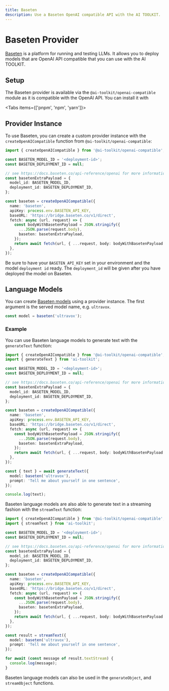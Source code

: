 ```yaml
---
title: Baseten
description: Use a Baseten OpenAI compatible API with the AI TOOLKIT.
---
```


# Baseten Provider

[Baseten](https://baseten.co/) is a platform for running and testing LLMs.
It allows you to deploy models that are OpenAI API compatible that you can use with the AI TOOLKIT.

## Setup

The Baseten provider is available via the `@ai-toolkit/openai-compatible` module as it is compatible with the OpenAI API.
You can install it with

<Tabs items={['pnpm', 'npm', 'yarn']}>
  <Tab>
    <Snippet text="pnpm add @ai-toolkit/openai-compatible" dark />
  </Tab>
  <Tab>
    <Snippet text="npm install @ai-toolkit/openai-compatible" dark />
  </Tab>
  <Tab>
    <Snippet text="yarn add @ai-toolkit/openai-compatible" dark />
  </Tab>
</Tabs>

## Provider Instance

To use Baseten, you can create a custom provider instance with the `createOpenAICompatible` function from `@ai-toolkit/openai-compatible`:

```ts
import { createOpenAICompatible } from '@ai-toolkit/openai-compatible';

const BASETEN_MODEL_ID = '<deployment-id>';
const BASETEN_DEPLOYMENT_ID = null;

// see https://docs.baseten.co/api-reference/openai for more information
const basetenExtraPayload = {
  model_id: BASETEN_MODEL_ID,
  deployment_id: BASETEN_DEPLOYMENT_ID,
};

const baseten = createOpenAICompatible({
  name: 'baseten',
  apiKey: process.env.BASETEN_API_KEY,
  baseURL: 'https://bridge.baseten.co/v1/direct',
  fetch: async (url, request) => {
    const bodyWithBasetenPayload = JSON.stringify({
      ...JSON.parse(request.body),
      baseten: basetenExtraPayload,
    });
    return await fetch(url, { ...request, body: bodyWithBasetenPayload });
  },
});
```

Be sure to have your `BASETEN_API_KEY` set in your environment and the model `deployment id` ready. The `deployment_id` will be given after you have deployed the model on Baseten.

## Language Models

You can create [Baseten models](https://baseten.co/models) using a provider instance.
The first argument is the served model name, e.g. `ultravox`.

```ts
const model = baseten('ultravox');
```

### Example

You can use Baseten language models to generate text with the `generateText` function:

```ts
import { createOpenAICompatible } from '@ai-toolkit/openai-compatible';
import { generateText } from 'ai-toolkit';

const BASETEN_MODEL_ID = '<deployment-id>';
const BASETEN_DEPLOYMENT_ID = null;

// see https://docs.baseten.co/api-reference/openai for more information
const basetenExtraPayload = {
  model_id: BASETEN_MODEL_ID,
  deployment_id: BASETEN_DEPLOYMENT_ID,
};

const baseten = createOpenAICompatible({
  name: 'baseten',
  apiKey: process.env.BASETEN_API_KEY,
  baseURL: 'https://bridge.baseten.co/v1/direct',
  fetch: async (url, request) => {
    const bodyWithBasetenPayload = JSON.stringify({
      ...JSON.parse(request.body),
      baseten: basetenExtraPayload,
    });
    return await fetch(url, { ...request, body: bodyWithBasetenPayload });
  },
});

const { text } = await generateText({
  model: baseten('ultravox'),
  prompt: 'Tell me about yourself in one sentence',
});

console.log(text);
```

Baseten language models are also able to generate text in a streaming fashion with the `streamText` function:

```ts
import { createOpenAICompatible } from '@ai-toolkit/openai-compatible';
import { streamText } from 'ai-toolkit';

const BASETEN_MODEL_ID = '<deployment-id>';
const BASETEN_DEPLOYMENT_ID = null;

// see https://docs.baseten.co/api-reference/openai for more information
const basetenExtraPayload = {
  model_id: BASETEN_MODEL_ID,
  deployment_id: BASETEN_DEPLOYMENT_ID,
};

const baseten = createOpenAICompatible({
  name: 'baseten',
  apiKey: process.env.BASETEN_API_KEY,
  baseURL: 'https://bridge.baseten.co/v1/direct',
  fetch: async (url, request) => {
    const bodyWithBasetenPayload = JSON.stringify({
      ...JSON.parse(request.body),
      baseten: basetenExtraPayload,
    });
    return await fetch(url, { ...request, body: bodyWithBasetenPayload });
  },
});

const result = streamText({
  model: baseten('ultravox'),
  prompt: 'Tell me about yourself in one sentence',
});

for await (const message of result.textStream) {
  console.log(message);
}
```

Baseten language models can also be used in the `generateObject`, and `streamObject` functions.
